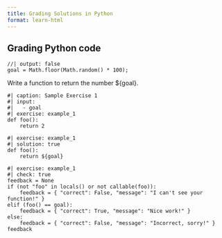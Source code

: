 ```yaml
---
title: Grading Solutions in Python
format: learn-html
---
```


## Grading Python code

```ojs
//| output: false
goal = Math.floor(Math.random() * 100);
```

Write a function to return the number ${goal}.

```pyodide
#| caption: Sample Exercise 1
#| input:
#|   - goal
#| exercise: example_1
def foo():
    return 2
```

```pyodide
#| exercise: example_1
#| solution: true
def foo():
    return ${goal}
```

```pyodide
#| exercise: example_1
#| check: true
feedback = None
if (not "foo" in locals() or not callable(foo)):
    feedback = { "correct": False, "message": "I can't see your function!" }
elif (foo() == goal):
    feedback = { "correct": True, "message": "Nice work!" }
else:
    feedback = { "correct": False, "message": "Incorrect, sorry!" }
feedback
```

